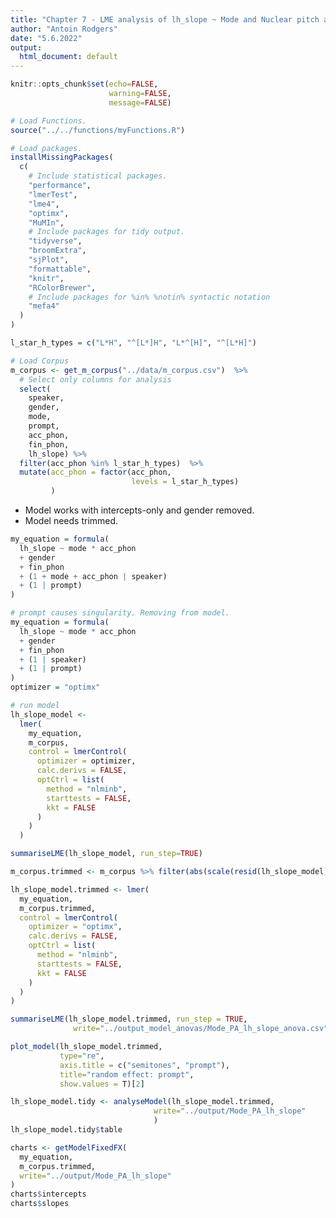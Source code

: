 ```yaml
---
title: "Chapter 7 - LME analysis of lh_slope ~ Mode and Nuclear pitch accents: "
author: "Antoin Rodgers"
date: "5.6.2022"
output:
  html_document: default
---
```


```r
knitr::opts_chunk$set(echo=FALSE,
                      warning=FALSE,
                      message=FALSE)

# Load Functions.
source("../../functions/myFunctions.R") 

# Load packages.
installMissingPackages(
  c(
    # Include statistical packages.
    "performance",
    "lmerTest",
    "lme4",
    "optimx",
    "MuMIn",
    # Include packages for tidy output.
    "tidyverse",
    "broomExtra",
    "sjPlot",
    "formattable",
    "knitr",
    "RColorBrewer",
    # Include packages for %in% %notin% syntactic notation
    "mefa4"
  )
)

```

```r
l_star_h_types = c("L*H", "^[L*]H", "L*^[H]", "^[L*H]")

# Load Corpus
m_corpus <- get_m_corpus("../data/m_corpus.csv")  %>%
  # Select only columns for analysis
  select(
    speaker,
    gender,
    mode,
    prompt,
    acc_phon,
    fin_phon,
    lh_slope) %>% 
  filter(acc_phon %in% l_star_h_types)  %>% 
  mutate(acc_phon = factor(acc_phon,
                           levels = l_star_h_types)
         )
```

-  Model works with intercepts-only and gender removed.
-  Model needs trimmed.
```r
my_equation = formula(
  lh_slope ~ mode * acc_phon
  + gender
  + fin_phon
  + (1 + mode + acc_phon | speaker)
  + (1 | prompt)
)

# prompt causes singularity. Removing from model.
my_equation = formula(
  lh_slope ~ mode * acc_phon
  + gender
  + fin_phon
  + (1 | speaker)
  + (1 | prompt)
)
optimizer = "optimx"
```

```r
# run model
lh_slope_model <-
  lmer(
    my_equation,
    m_corpus,
    control = lmerControl(
      optimizer = optimizer,
      calc.derivs = FALSE,
      optCtrl = list(
        method = "nlminb",
        starttests = FALSE,
        kkt = FALSE
      )
    )
  )

summariseLME(lh_slope_model, run_step=TRUE)
```

```r
m_corpus.trimmed <- m_corpus %>% filter(abs(scale(resid(lh_slope_model))) <= 3)

lh_slope_model.trimmed <- lmer(
  my_equation,
  m_corpus.trimmed,
  control = lmerControl(
    optimizer = "optimx",
    calc.derivs = FALSE,
    optCtrl = list(
      method = "nlminb",
      starttests = FALSE,
      kkt = FALSE
    )
  )
)

summariseLME(lh_slope_model.trimmed, run_step = TRUE,
              write="../output_model_anovas/Mode_PA_lh_slope_anova.csv")
```
```r
plot_model(lh_slope_model.trimmed,
           type="re",
           axis.title = c("semitones", "prompt"),
           title="random effect: prompt",
           show.values = T)[2]
```

```r

lh_slope_model.tidy <- analyseModel(lh_slope_model.trimmed,
                                write="../output/Mode_PA_lh_slope"
                                )
lh_slope_model.tidy$table

```

```r

charts <- getModelFixedFX(
  my_equation,
  m_corpus.trimmed,
  write="../output/Mode_PA_lh_slope"
)
charts$intercepts
charts$slopes


```
